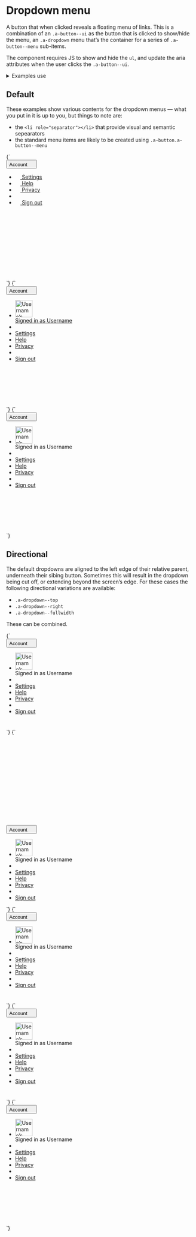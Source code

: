 
<Meta title="UI/Navigation/Dropdown menu" />

# Dropdown menu

A button that when clicked reveals a floating menu of links. This is a combination of an `.a-button--ui` as the button that is clicked to show/hide the menu, an `.a-dropdown` menu that’s the container for a series of `.a-button--menu` sub-items.

The component requires JS to show and hide the `ul`, and update the aria attributes when the user clicks the `.a-button--ui`.

<details class="u-margin-xl-y">
  <summary class="u-h4 u-font--medium">Examples use</summary>
  <ul>
    <li><a href="/docs/atoms-button-base--button-element">a-button</a></li>
    <li><a href="/docs/atoms-button-ui--ui">a-button--ui</a></li>
    <li><a href="/docs/atoms-button-menu--menu">a-button--menu</a></li>
    <li><a href="/docs/atoms-dropdown--dropdown">a-dropdown</a></li>
    <li><a href="/docs/utilities-flex--flex">u-flex</a></li>
    <li><a href="/docs/utilities-box-alignment--items-center">u-items-center</a></li>
    <li><a href="/docs/atoms-icon--icon">a-icon</a></li>
    <li><a href="/docs/atoms-list-reset--list-reset">a-list-reset</a></li>
    <li><a href="/docs/utilities-typography--typography">u-h6</a></li>
    <li><a href="/docs/utilities-color--brand-1">u-fg</a></li>
    <li><a href="/docs/utilities-margin--margin-m">u-margin</a></li>
    <li><a href="/docs/utilities-overflow--overflow-y">u-overflow--y</a></li>
    <li><a href="/docs/utilities-padding--padding-m">u-padding</a></li>
    <li><a href="/docs/utilities-relative--relative">u-relative</a></li>
  </ul>
</details>

## Default

These examples show various contents for the dropdown menus — what you put in it is up to you, but things to note are:

- the `<li role="separator"></li>` that provide visual and semantic sepearators
- the standard menu items are likely to be created using `.a-button.a-button--menu`

<Canvas>
  <Story name="Dropdown menu">
    {`
      <div style="min-height:20rem;">
        <div class="u-relative" x-data="{ dropdownOpen: false }">
          <button type="button" class="a-button a-button--ui u-h6" aria-controls="dropdown-1" @click="dropdownOpen = !dropdownOpen" :aria-expanded="dropdownOpen">
            <span class="a-button__label">Account</span>
            <svg width="14" height="14" class="a-button__icon a-icon a-icon-m" aria-hidden="true" focusable="false" xmlns="http://www.w3.org/2000/svg" viewBox="0 0 100 100">
              <use xlink:href="${icons}#icon-caret-down"></use>
            </svg>
          </button>
          <ul x-show="dropdownOpen" @click.away="dropdownOpen = false" class="a-dropdown u-overflow--y a-list-reset u-margin-s-top" :aria-hidden="!dropdownOpen" id="dropdown-1">
            <li>
              <a href="/" class="a-button a-button--menu u-h6">
                <svg width="14" height="14" class="a-button__icon a-icon a-icon-m" aria-hidden="true" focusable="false" xmlns="http://www.w3.org/2000/svg" viewBox="0 0 100 100">
                  <use xlink:href="${icons}#icon-plus"></use>
                </svg>
                <span class="a-button__label">Settings</span>
              </a>
            </li>
            <li>
              <a href="/" class="a-button a-button--menu u-h6">
                <svg width="14" height="14" class="a-button__icon a-icon a-icon-m" aria-hidden="true" focusable="false" xmlns="http://www.w3.org/2000/svg" viewBox="0 0 100 100">
                  <use xlink:href="${icons}#icon-plus"></use>
                </svg>
                <span class="a-button__label">Help</span>
              </a>
            </li>
            <li>
              <a href="/" class="a-button a-button--menu u-h6">
                <svg width="14" height="14" class="a-button__icon a-icon a-icon-m" aria-hidden="true" focusable="false" xmlns="http://www.w3.org/2000/svg" viewBox="0 0 100 100">
                  <use xlink:href="${icons}#icon-plus"></use>
                </svg>
                <span class="a-button__label">Privacy</span>
              </a>
            </li>
            <li role="separator"></li>
            <li>
              <a href="/" class="a-button a-button--menu u-h6">
                <svg width="14" height="14" class="a-button__icon a-icon a-icon-m" aria-hidden="true" focusable="false" xmlns="http://www.w3.org/2000/svg" viewBox="0 0 100 100">
                  <use xlink:href="${icons}#icon-plus"></use>
                </svg>
                <span class="a-button__label">Sign out</span>
              </a>
            </li>
          </ul>
        </div>
      </div>
    `}
  </Story>
  <Story name="Dropdown with avatar user-profile link">
    {`
      <div style="min-height:20rem;">
        <div class="u-relative" x-data="{ dropdownOpen: false }">
          <button type="button" class="a-button a-button--ui u-h6" aria-controls="dropdown-2" @click="dropdownOpen = !dropdownOpen" :aria-expanded="dropdownOpen">
            <span class="a-button__label">Account</span>
            <svg width="14" height="14" class="a-button__icon a-icon a-icon-m" aria-hidden="true" focusable="false" xmlns="http://www.w3.org/2000/svg" viewBox="0 0 100 100">
              <use xlink:href="${icons}#icon-caret-down"></use>
            </svg>
          </button>
          <ul x-show="dropdownOpen" @click.away="dropdownOpen = false" class="a-dropdown u-overflow--y a-list-reset u-margin-s-top" :aria-hidden="!dropdownOpen" id="dropdown-2">
            <li>
              <a href="/" class="a-button a-button--menu u-h6">
                <div class="a-button__avatar a-avatar a-avatar--l u-flex__shrink-0 u-flex u-items-center">
                  <img src="https://placekitten.com/100/100" width="46" height="46" alt="Username’s avatar" />
                </div>
                <div class="a-button__label u-flex u-flex--col u-items-start">
                  <span>Signed in as</span>
                  <span>Username</span>
                </div>
              </a>
            </li>
            <li role="separator"></li>
            <li>
              <a href="/" class="a-button a-button--menu u-h6">
                Settings
              </a>
            </li>
            <li>
              <a href="/" class="a-button a-button--menu u-h6">
                Help
              </a>
            </li>
            <li>
              <a href="/" class="a-button a-button--menu u-h6">
                Privacy
              </a>
            </li>
            <li role="separator"></li>
            <li>
              <a href="/" class="a-button a-button--menu u-h6">
                Sign out
              </a>
            </li>
          </ul>
        </div>
      </div>
    `}
  </Story>
  <Story name="Dropdown with non-button/link content">
    {`
      <div style="min-height:20rem;">
        <div class="u-relative" x-data="{ dropdownOpen: false }">
          <button type="button" class="a-button a-button--ui u-h6" aria-controls="dropdown-3" @click="dropdownOpen = !dropdownOpen" :aria-expanded="dropdownOpen">
            <span class="a-button__label">Account</span>
            <svg width="14" height="14" class="a-button__icon a-icon a-icon-m" aria-hidden="true" focusable="false" xmlns="http://www.w3.org/2000/svg" viewBox="0 0 100 100">
              <use xlink:href="${icons}#icon-caret-down"></use>
            </svg>
          </button>
          <ul x-show="dropdownOpen" @click.away="dropdownOpen = false" class="a-dropdown u-overflow--y a-list-reset u-margin-s-top" :aria-hidden="!dropdownOpen" id="dropdown-3">
            <li>
              <div class="u-padding-xs-top u-padding-xs-bottom u-padding-s-left u-padding-s-right u-flex u-items-center u-h6 u-line-height--min">
                <div class="a-avatar a-avatar--l u-flex__shrink-0 u-flex u-items-center u-margin-s-right">
                  <img src="https://placekitten.com/100/100" width="46" height="46" alt="Username’s avatar" />
                </div>
                <div class="u-flex__shrink-0 u-flex u-flex--col u-items-start">
                  <span class="u-fg--gray-40">Signed in as</span>
                  <span>Username</span>
                </div>
              </div>
            </li>
            <li role="separator"></li>
            <li>
              <a href="/" class="a-button a-button--menu u-h6">
                Settings
              </a>
            </li>
            <li>
              <a href="/" class="a-button a-button--menu u-h6">
                Help
              </a>
            </li>
            <li>
              <a href="/" class="a-button a-button--menu u-h6">
                Privacy
              </a>
            </li>
            <li role="separator"></li>
            <li>
              <a href="/" class="a-button a-button--menu u-h6">
                Sign out
              </a>
            </li>
          </ul>
        </div>
      </div>
    `}
  </Story>
</Canvas>

## Directional

The default dropdowns are aligned to the left edge of their relative parent, underneath their sibing button. Sometimes this will result in the dropdown being cut off, or extending beyond the screen’s edge. For these cases the following directional variations are available:

- `.a-dropdown--top`
- `.a-dropdown--right`
- `.a-dropdown--fullwidth`

These can be combined.

<Canvas>
  <Story name="dropdown--right" inline={false} height="20rem">
    {`
      <div style="height: 15rem">
        <div class="u-relative u-flex u-justify-end" x-data="{ dropdownOpen: false }">
          <button type="button" class="a-button a-button--ui u-h6" aria-controls="dropdown-3" @click="dropdownOpen = !dropdownOpen" :aria-expanded="dropdownOpen">
            <span class="a-button__label">Account</span>
            <svg width="14" height="14" class="a-button__icon a-icon a-icon-m" aria-hidden="true" focusable="false" xmlns="http://www.w3.org/2000/svg" viewBox="0 0 100 100">
              <use xlink:href="${icons}#icon-caret-down"></use>
            </svg>
          </button>
          <ul x-show="dropdownOpen" @click.away="dropdownOpen = false" class="a-dropdown a-dropdown--right u-overflow--y a-list-reset u-margin-s-top"  :aria-hidden="!dropdownOpen" id="dropdown-3">
            <li>
              <div class="u-padding-xs-top u-padding-xs-bottom u-padding-s-left u-padding-s-right u-flex u-items-center u-h6 u-line-height--min">
                <div class="a-avatar a-avatar--l u-flex__shrink-0 u-flex u-items-center u-margin-s-right">
                  <img src="https://placekitten.com/100/100" width="46" height="46" alt="Username’s avatar" />
                </div>
                <div class="u-flex__shrink-0 u-flex u-flex--col u-items-start">
                  <span class="u-fg--gray-40">Signed in as</span>
                  <span>Username</span>
                </div>
              </div>
            </li>
            <li role="separator"></li>
            <li>
              <a href="/" class="a-button a-button--menu u-h6">
                Settings
              </a>
            </li>
            <li>
              <a href="/" class="a-button a-button--menu u-h6">
                Help
              </a>
            </li>
            <li>
              <a href="/" class="a-button a-button--menu u-h6">
                Privacy
              </a>
            </li>
            <li role="separator"></li>
            <li>
              <a href="/" class="a-button a-button--menu u-h6">
                Sign out
              </a>
            </li>
          </ul>
        </div>
      </div>
    `}
  </Story>
</Canvas>

<Canvas>
  <Story name="dropdown-top" inline={false} height="20rem">
    {`
      <div style="height: 15rem" class="u-flex u-flex--col>
        <div class="u-flex__grow-1"></div>
        <div class="u-relative" x-data="{ dropdownOpen: false }">
          <button type="button" class="a-button a-button--ui u-h6" aria-controls="dropdown-3" @click="dropdownOpen = !dropdownOpen" :aria-expanded="dropdownOpen">
            <span class="a-button__label">Account</span>
            <svg width="14" height="14" class="a-button__icon a-icon a-icon-m" aria-hidden="true" focusable="false" xmlns="http://www.w3.org/2000/svg" viewBox="0 0 100 100">
              <use xlink:href="${icons}#icon-caret-down"></use>
            </svg>
          </button>
          <ul x-show="dropdownOpen" @click.away="dropdownOpen = false" class="a-dropdown a-dropdown--top u-overflow--y a-list-reset u-margin-s-bottom" :aria-hidden="!dropdownOpen" id="dropdown-3">
            <li>
              <div class="u-padding-xs-top u-padding-xs-bottom u-padding-s-left u-padding-s-right u-flex u-items-center u-h6 u-line-height--min">
                <div class="a-avatar a-avatar--l u-flex__shrink-0 u-flex u-items-center u-margin-s-right">
                  <img src="https://placekitten.com/100/100" width="46" height="46" alt="Username’s avatar" />
                </div>
                <div class="u-flex__shrink-0 u-flex u-flex--col u-items-start">
                  <span class="u-fg--gray-40">Signed in as</span>
                  <span>Username</span>
                </div>
              </div>
            </li>
            <li role="separator"></li>
            <li>
              <a href="/" class="a-button a-button--menu u-h6">
                Settings
              </a>
            </li>
            <li>
              <a href="/" class="a-button a-button--menu u-h6">
                Help
              </a>
            </li>
            <li>
              <a href="/" class="a-button a-button--menu u-h6">
                Privacy
              </a>
            </li>
            <li role="separator"></li>
            <li>
              <a href="/" class="a-button a-button--menu u-h6">
                Sign out
              </a>
            </li>
          </ul>
        </div>
      </div>
    `}
  </Story>
</Canvas>

<Canvas>
  <Story name="dropdown--top dropdown--right" inline={false} height="20rem">
    {`
      <div style="height: 15rem" class="u-flex u-flex--col">
        <div class="u-flex__grow-1"></div>
        <div class="u-relative u-flex u-justify-end" x-data="{ dropdownOpen: false }">
          <button type="button" class="a-button a-button--ui u-h6" aria-controls="dropdown-3" @click="dropdownOpen = !dropdownOpen" :aria-expanded="dropdownOpen">
            <span class="a-button__label">Account</span>
            <svg width="14" height="14" class="a-button__icon a-icon a-icon-m" aria-hidden="true" focusable="false" xmlns="http://www.w3.org/2000/svg" viewBox="0 0 100 100">
              <use xlink:href="${icons}#icon-caret-down"></use>
            </svg>
          </button>
          <ul x-show="dropdownOpen" @click.away="dropdownOpen = false" class="a-dropdown a-dropdown--top a-dropdown--right u-overflow--y a-list-reset u-margin-s-bottom" :aria-hidden="!dropdownOpen" id="dropdown-3">
            <li>
              <div class="u-padding-xs-top u-padding-xs-bottom u-padding-s-left u-padding-s-right u-flex u-items-center u-h6 u-line-height--min">
                <div class="a-avatar a-avatar--l u-flex__shrink-0 u-flex u-items-center u-margin-s-right">
                  <img src="https://placekitten.com/100/100" width="46" height="46" alt="Username’s avatar" />
                </div>
                <div class="u-flex__shrink-0 u-flex u-flex--col u-items-start">
                  <span class="u-fg--gray-40">Signed in as</span>
                  <span>Username</span>
                </div>
              </div>
            </li>
            <li role="separator"></li>
            <li>
              <a href="/" class="a-button a-button--menu u-h6">
                Settings
              </a>
            </li>
            <li>
              <a href="/" class="a-button a-button--menu u-h6">
                Help
              </a>
            </li>
            <li>
              <a href="/" class="a-button a-button--menu u-h6">
                Privacy
              </a>
            </li>
            <li role="separator"></li>
            <li>
              <a href="/" class="a-button a-button--menu u-h6">
                Sign out
              </a>
            </li>
          </ul>
        </div>
      </div>
    `}
  </Story>
</Canvas>

<Canvas>
  <Story name="dropdown--full-width" inline={false} height="20rem">
    {`
      <div style="height: 15rem" class="u-flex u-flex--col">
        <div class="u-relative u-flex u-justify-end" x-data="{ dropdownOpen: false }">
          <button type="button" class="a-button a-button--ui u-h6" aria-controls="dropdown-3" @click="dropdownOpen = !dropdownOpen" :aria-expanded="dropdownOpen">
            <span class="a-button__label">Account</span>
            <svg width="14" height="14" class="a-button__icon a-icon a-icon-m" aria-hidden="true" focusable="false" xmlns="http://www.w3.org/2000/svg" viewBox="0 0 100 100">
              <use xlink:href="${icons}#icon-caret-down"></use>
            </svg>
          </button>
          <ul x-show="dropdownOpen" @click.away="dropdownOpen = false" class="a-dropdown a-dropdown--full-width u-overflow--y a-list-reset u-margin-s-top" :aria-hidden="!dropdownOpen" id="dropdown-3">
            <li>
              <div class="u-padding-xs-top u-padding-xs-bottom u-padding-s-left u-padding-s-right u-flex u-items-center u-h6 u-line-height--min">
                <div class="a-avatar a-avatar--l u-flex__shrink-0 u-flex u-items-center u-margin-s-right">
                  <img src="https://placekitten.com/100/100" width="46" height="46" alt="Username’s avatar" />
                </div>
                <div class="u-flex__shrink-0 u-flex u-flex--col u-items-start">
                  <span class="u-fg--gray-40">Signed in as</span>
                  <span>Username</span>
                </div>
              </div>
            </li>
            <li role="separator"></li>
            <li>
              <a href="/" class="a-button a-button--menu u-h6">
                Settings
              </a>
            </li>
            <li>
              <a href="/" class="a-button a-button--menu u-h6">
                Help
              </a>
            </li>
            <li>
              <a href="/" class="a-button a-button--menu u-h6">
                Privacy
              </a>
            </li>
            <li role="separator"></li>
            <li>
              <a href="/" class="a-button a-button--menu u-h6">
                Sign out
              </a>
            </li>
          </ul>
        </div>
      </div>
    `}
  </Story>
</Canvas>

<Canvas>
  <Story name="dropdown--full-width dropdown--top" inline={false} height="20rem">
    {`
      <div style="height: 20rem" class="u-flex u-flex--col">
        <div class="u-flex__grow-1"></div>
        <div class="u-relative u-flex u-justify-end" x-data="{ dropdownOpen: false }">
          <button
            type="button"
            class="a-button a-button--ui u-h6"
            aria-controls="dropdown-3"
            @click="dropdownOpen = !dropdownOpen"
            :aria-expanded="dropdownOpen"
          >
            <span class="a-button__label">Account</span>
            <svg width="14" height="14" class="a-button__icon a-icon a-icon-m" aria-hidden="true" focusable="false" xmlns="http://www.w3.org/2000/svg" viewBox="0 0 100 100">
              <use xlink:href="${icons}#icon-caret-down"></use>
            </svg>
          </button>
          <ul
            x-show="dropdownOpen"
            @click.away="dropdownOpen = false"
            :aria-hidden="!dropdownOpen"
            class="a-dropdown a-dropdown--full-width a-dropdown--top u-overflow--y a-list-reset u-margin-s-bottom"
            id="dropdown-3"
          >
            <li>
              <div class="u-padding-xs-top u-padding-xs-bottom u-padding-s-left u-padding-s-right u-flex u-items-center u-h6 u-line-height--min">
                <div class="a-avatar a-avatar--l u-flex__shrink-0 u-flex u-items-center u-margin-s-right">
                  <img src="https://placekitten.com/100/100" width="46" height="46" alt="Username’s avatar" />
                </div>
                <div class="u-flex__shrink-0 u-flex u-flex--col u-items-start">
                  <span class="u-fg--gray-40">Signed in as</span>
                  <span>Username</span>
                </div>
              </div>
            </li>
            <li role="separator"></li>
            <li>
              <a href="/" class="a-button a-button--menu u-h6">
                Settings
              </a>
            </li>
            <li>
              <a href="/" class="a-button a-button--menu u-h6">
                Help
              </a>
            </li>
            <li>
              <a href="/" class="a-button a-button--menu u-h6">
                Privacy
              </a>
            </li>
            <li role="separator"></li>
            <li>
              <a href="/" class="a-button a-button--menu u-h6">
                Sign out
              </a>
            </li>
          </ul>
        </div>
      </div>
    `}
  </Story>
</Canvas>
